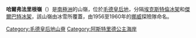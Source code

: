 {{coord|71|10|S|6|40|W|source:GNIS|display=title}}

'''哈爾弗法里根嶺'''（{{lang-en|Halvfarryggen Ridge}}）是[[南極洲|南極洲]]的山嶺，位於[[毛德皇后地|毛德皇后地]]，分隔[[埃克斯特倫冰架|埃克斯特倫冰架]]和[[傑爾巴特冰架|傑爾巴特冰架]]，該山嶺由冰雪所覆蓋，由1956至1960年的[[挪威|挪威]]探險隊命名。

{{DEFAULTSORT:Halvfarryggen Ridge}}
[[Category:毛德皇后地山脊|Category:毛德皇后地山脊]]
[[Category:阿斯特里德公主海岸|Category:阿斯特里德公主海岸]]


{{PrincessAstridCoast-geo-stub}}
